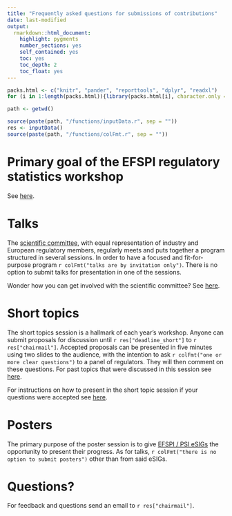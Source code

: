 ```yaml
---
title: "Frequently asked questions for submissions of contributions"
date: last-modified
output: 
  rmarkdown::html_document:
    highlight: pygments
    number_sections: yes
    self_contained: yes
    toc: yes
    toc_depth: 2
    toc_float: yes
---
```


```r
packs.html <- c("knitr", "pander", "reporttools", "dplyr", "readxl")
for (i in 1:length(packs.html)){library(packs.html[i], character.only = TRUE)}

path <- getwd()

source(paste(path, "/functions/inputData.r", sep = ""))
res <- inputData()
source(paste(path, "/functions/colFmt.r", sep = ""))
```

# Primary goal of the EFSPI regulatory statistics workshop

See [here](index.html).

# Talks

The [scientific committee](scicom.html), with equal representation of industry and European regulatory members, regularly meets and puts together a program structured in several sessions. In order to have a focused and fit-for-purpose program `r colFmt("talks are by invitation only")`. There is no option to submit talks for presentation in one of the sessions.

Wonder how you can get involved with the scientific committee? See [here](scicom.html).

# Short topics

The short topics session is a hallmark of each year's workshop. Anyone can submit proposals for discussion until `r res["deadline_short"]` to `r res["chairmail"]`. Accepted proposals can be presented in five minutes using two slides to the audience, with the intention to ask `r colFmt("one or more clear questions")` to a panel of regulators. They will then comment on these questions. For past topics that were discussed in this session see [here](past.html#programs-slidedecks-and-recordings).

For instructions on how to present in the short topic session if your questions were accepted see [here](shorttopic.html).

# Posters

The primary purpose of the poster session is to give [EFSPI / PSI eSIGs](https://www.efspi.org/sigs/) the opportunity to present their progress. As for talks, `r colFmt("there is no option to submit posters")` other than from said eSIGs.

# Questions?

For feedback and questions send an email to `r res["chairmail"]`.



